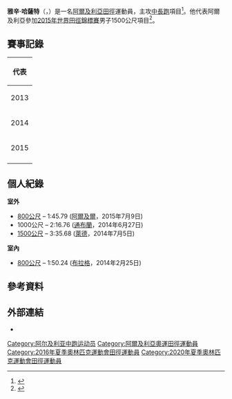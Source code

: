 {{Infobox sportsperson
| name           = Yassine Hethat
| image          = 
| caption        = 
| birth_date     = {{birth date and age|1991|7|30|df=yes}}
| birth_place    = 
| death_date     = 
| death_place    = 
| height         = 1.72公尺<ref>{{cite web|url=http://results.tarragona2018.cat/en/ATH/athlete/18013100|title=2018 Med Games bio|access-date=5 July 2018|archive-date=2021-10-19|archive-url=https://web.archive.org/web/20211019114439/https://results.tarragona2018.cat/en/ATH/athlete/18013100|dead-url=no}}</ref>
| weight         = 62公斤
| sport          = [[田徑|田徑]]
| event          = [[800公尺|800公尺]]、[[1500公尺|1500公尺]]
| country        = 阿爾及利亞
| club           = 
| coach          = 
| pb             = {{Unbulleted list| '''800公尺''': 1:44.25 (2021)|  '''1000公尺''': 2:16.76 (2014) | '''1500公尺''': 3:35.68 (2014)|}}
| medaltemplates = 
{{Medal|Sport|男子[[田徑|田徑]]}}
{{Medal|Country|{{ALG}}}}
}}


'''雅辛·哈薩特'''（{{lang-ar|ياسين حتحات}}，{{bd|1991年|7月30日|catIdx=Hathat, Yassine}}）是一名[[阿爾及利亞|阿爾及利亞]][[田徑|田徑]]運動員，主攻[[中長跑|中長跑]]項目<ref>{{cite web |url=http://www.iaaf.org/athletes/algeria/yassine-hathat-284531 |title=Yassine Hathat |publisher=IAAF |date=2015-08-30 |accessdate=2015-08-30 |archive-date=2015-08-30 |archive-url=https://web.archive.org/web/20150830235258/http://www.iaaf.org/athletes/algeria/yassine-hathat-284531 |dead-url=no }}</ref>。他代表阿爾及利亞參加[[2015年世界田徑錦標賽|2015年世界田徑錦標賽]]男子1500公尺項目<ref>{{Cite web |url=http://media.aws.iaaf.org/competitiondocuments/pdf/4875/AT-1500-M-h----.RS4.pdf?v=1932827148 |title=Heats results |access-date=2016-03-27 |archive-date=2018-10-02 |archive-url=https://web.archive.org/web/20181002085927/http://media.aws.iaaf.org/competitiondocuments/pdf/4875/AT-1500-M-h----.RS4.pdf?v=1932827148 |dead-url=no }}</ref>。

== 賽事記錄 ==
{| {{AchievementTable|Event=yes}}
|-
! colspan="6" | 代表 {{ALG}}
|-
| rowspan=2| 2013
| rowspan=2| [[2013年地中海運動會|地中海運動會]]
| rowspan=2| [[土耳其|土耳其]][[梅爾辛|梅爾辛]]
| 第4名 
| 800公尺 
| 1:46.26
|-
| 第4名 
| 4×400公尺接力
| 3:08.27
|-
| 2014
| {{link-en|2014年非洲田徑錦標賽|2014 African Championships in Athletics|非洲錦標賽}}
| [[摩洛哥|摩洛哥]][[馬拉喀什|馬拉喀什]]
| 第11名 
| 1500公尺
| 3:45.52
|-
| rowspan=2 | 2015
| [[2015年世界田徑錦標賽|世界錦標賽]]
| [[中國|中國]][[北京|北京]]
| 第20名 (h)
| 1500公尺
| 3:40.16
|-
| [[2015年非洲運動會|非洲運動會]]
| [[剛果共和國|剛果共和國]][[布拉薩|布拉薩]]
| 第9名 (h)
| 800公尺
| 1:50.27
|-
|}

== 個人紀錄 ==
'''室外'''
* [[800米賽跑|800公尺]] – 1:45.79 ([[阿爾及爾|阿爾及爾]]，2015年7月9日)
* 1000公尺 – 2:16.76 ([[通布蘭|通布蘭]]，2014年6月27日)
* [[1500米賽跑|1500公尺]] – 3:35.68 ([[萊德_(比利時)|萊德]]，2014年7月5日)

'''室內'''
* [[800米賽跑|800公尺]] – 1:50.24 ([[布拉格|布拉格]]，2014年2月25日)

== 參考資料 ==
{{reflist}}

== 外部連結 ==
*{{sports links}}

{{Authority control}}
{{DEFAULTSORT:Hathat, Yassine}}
[[Category:阿尔及利亚中跑运动员|Category:阿尔及利亚中跑运动员]]
[[Category:阿爾及利亞奧運田徑運動員|Category:阿爾及利亞奧運田徑運動員]]
[[Category:2016年夏季奧林匹克運動會田徑運動員|Category:2016年夏季奧林匹克運動會田徑運動員]]
[[Category:2020年夏季奧林匹克運動會田徑運動員|Category:2020年夏季奧林匹克運動會田徑運動員]]